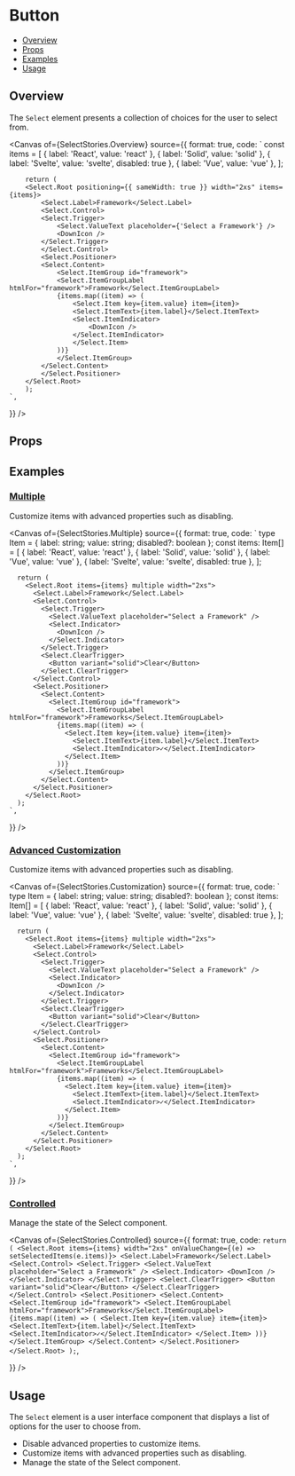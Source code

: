 # Button


<Meta of={SelectStories} />

- [Overview](#overview)
- [Props](#props)
- [Examples](#examples)
- [Usage](#usage)

## Overview

The `Select` element presents a collection of choices for the user to select from.

<Canvas
  of={SelectStories.Overview}
  source={{
    format: true,
    code: `
        const items = [
            { label: 'React', value: 'react' },
            { label: 'Solid', value: 'solid' },
            { label: 'Svelte', value: 'svelte', disabled: true },
            { label: 'Vue', value: 'vue' },
        ];

        return (
        <Select.Root positioning={{ sameWidth: true }} width="2xs" items={items}>
            <Select.Label>Framework</Select.Label>
            <Select.Control>
            <Select.Trigger>
                <Select.ValueText placeholder={'Select a Framework'} />
                <DownIcon />
            </Select.Trigger>
            </Select.Control>
            <Select.Positioner>
            <Select.Content>
                <Select.ItemGroup id="framework">
                <Select.ItemGroupLabel htmlFor="framework">Framework</Select.ItemGroupLabel>
                {items.map((item) => (
                    <Select.Item key={item.value} item={item}>
                    <Select.ItemText>{item.label}</Select.ItemText>
                    <Select.ItemIndicator>
                        <DownIcon />
                    </Select.ItemIndicator>
                    </Select.Item>
                ))}
                </Select.ItemGroup>
            </Select.Content>
            </Select.Positioner>
        </Select.Root>
        );
    `,

}}
/>

## Props

<Controls />

## Examples

### [Multiple](#select-multiple)

Customize items with advanced properties such as disabling.

<Canvas
  of={SelectStories.Multiple}
  source={{
    format: true,
    code: `
      type Item = { label: string; value: string; disabled?: boolean };
      const items: Item[] = [
        { label: 'React', value: 'react' },
        { label: 'Solid', value: 'solid' },
        { label: 'Vue', value: 'vue' },
        { label: 'Svelte', value: 'svelte', disabled: true },
      ];

      return (
        <Select.Root items={items} multiple width="2xs">
          <Select.Label>Framework</Select.Label>
          <Select.Control>
            <Select.Trigger>
              <Select.ValueText placeholder="Select a Framework" />
              <Select.Indicator>
                <DownIcon />
              </Select.Indicator>
            </Select.Trigger>
            <Select.ClearTrigger>
              <Button variant="solid">Clear</Button>
            </Select.ClearTrigger>
          </Select.Control>
          <Select.Positioner>
            <Select.Content>
              <Select.ItemGroup id="framework">
                <Select.ItemGroupLabel htmlFor="framework">Frameworks</Select.ItemGroupLabel>
                {items.map((item) => (
                  <Select.Item key={item.value} item={item}>
                    <Select.ItemText>{item.label}</Select.ItemText>
                    <Select.ItemIndicator>✓</Select.ItemIndicator>
                  </Select.Item>
                ))}
              </Select.ItemGroup>
            </Select.Content>
          </Select.Positioner>
        </Select.Root>
      );
    `,

}}
/>

### [Advanced Customization](#select-customization)

Customize items with advanced properties such as disabling.

<Canvas
  of={SelectStories.Customization}
  source={{
    format: true,
    code: `
      type Item = { label: string; value: string; disabled?: boolean };
      const items: Item[] = [
        { label: 'React', value: 'react' },
        { label: 'Solid', value: 'solid' },
        { label: 'Vue', value: 'vue' },
        { label: 'Svelte', value: 'svelte', disabled: true },
      ];

      return (
        <Select.Root items={items} multiple width="2xs">
          <Select.Label>Framework</Select.Label>
          <Select.Control>
            <Select.Trigger>
              <Select.ValueText placeholder="Select a Framework" />
              <Select.Indicator>
                <DownIcon />
              </Select.Indicator>
            </Select.Trigger>
            <Select.ClearTrigger>
              <Button variant="solid">Clear</Button>
            </Select.ClearTrigger>
          </Select.Control>
          <Select.Positioner>
            <Select.Content>
              <Select.ItemGroup id="framework">
                <Select.ItemGroupLabel htmlFor="framework">Frameworks</Select.ItemGroupLabel>
                {items.map((item) => (
                  <Select.Item key={item.value} item={item}>
                    <Select.ItemText>{item.label}</Select.ItemText>
                    <Select.ItemIndicator>✓</Select.ItemIndicator>
                  </Select.Item>
                ))}
              </Select.ItemGroup>
            </Select.Content>
          </Select.Positioner>
        </Select.Root>
      );
    `,

}}
/>

### [Controlled](#select-controlled)

Manage the state of the Select component.

<Canvas
  of={SelectStories.Controlled}
  source={{
    format: true,
    code: `
      return (
        <Select.Root items={items} width="2xs" onValueChange={(e) => setSelectedItems(e.items)}>
        <Select.Label>Framework</Select.Label>
        <Select.Control>
          <Select.Trigger>
            <Select.ValueText placeholder="Select a Framework" />
            <Select.Indicator>
              <DownIcon />
            </Select.Indicator>
          </Select.Trigger>
          <Select.ClearTrigger>
            <Button variant="solid">Clear</Button>
          </Select.ClearTrigger>
        </Select.Control>
        <Select.Positioner>
          <Select.Content>
            <Select.ItemGroup id="framework">
              <Select.ItemGroupLabel htmlFor="framework">Frameworks</Select.ItemGroupLabel>
              {items.map((item) => (
                <Select.Item key={item.value} item={item}>
                  <Select.ItemText>{item.label}</Select.ItemText>
                  <Select.ItemIndicator>✓</Select.ItemIndicator>
                </Select.Item>
              ))}
            </Select.ItemGroup>
          </Select.Content>
        </Select.Positioner>
      </Select.Root>
      );
    `,

}}
/>

## Usage

The `Select` element is a user interface component that displays a list of options for the user to choose from.

- Disable advanced properties to customize items.
- Customize items with advanced properties such as disabling.
- Manage the state of the Select component.
